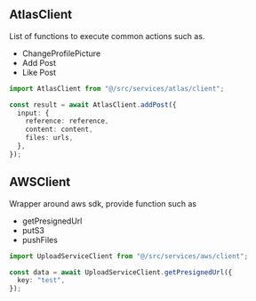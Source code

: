 ## AtlasClient

List of functions to execute common actions such as.

- ChangeProfilePicture
- Add Post
- Like Post

```typescript
import AtlasClient from "@/src/services/atlas/client";

const result = await AtlasClient.addPost({
  input: {
    reference: reference,
    content: content,
    files: urls,
  },
});
```

## AWSClient

Wrapper around aws sdk, provide function such as

- getPresignedUrl
- putS3
- pushFiles

```typescript
import UploadServiceClient from "@/src/services/aws/client";

const data = await UploadServiceClient.getPresignedUrl({
  key: "test",
});
```
